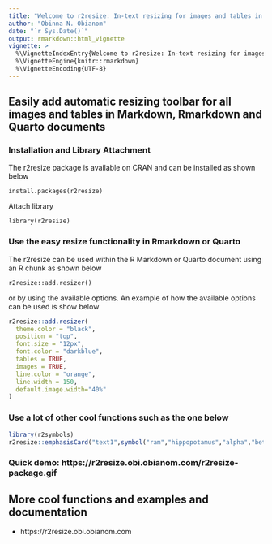 ---
title: "Welcome to r2resize: In-text resizing for images and tables in Markdown and Quarto documents"
author: "Obinna N. Obianom"
date: "`r Sys.Date()`"
output: rmarkdown::html_vignette
vignette: >
  %\VignetteIndexEntry{Welcome to r2resize: In-text resizing for images and tables in Markdown and Quarto documents}
  %\VignetteEngine{knitr::rmarkdown}
  %\VignetteEncoding{UTF-8}
---


## Easily add automatic resizing toolbar for all images and tables in Markdown, Rmarkdown and Quarto documents

### Installation and Library Attachment

The r2resize package is available on CRAN and can be installed as shown below

`install.packages(r2resize)`

Attach library 

`library(r2resize)`

### Use the easy resize functionality in Rmarkdown or Quarto

The r2resize can be used within the R Markdown or Quarto document using an R chunk as shown below


`r2resize::add.resizer()`

or by using the available options. An example of how the available options can be used is show below

```{r eval=TRUE,echo=TRUE}
r2resize::add.resizer(
  theme.color = "black",
  position = "top",
  font.size = "12px",
  font.color = "darkblue",
  tables = TRUE,
  images = TRUE,
  line.color = "orange",
  line.width = 150,
  default.image.width="40%"
)
```

### Use a lot of other cool functions such as the one below

```{r eval=TRUE,echo=TRUE}
library(r2symbols)
r2resize::emphasisCard("text1",symbol("ram","hippopotamus","alpha","beta",font.size=50), bg.color = "#f1f1f1")
```

### Quick demo: https://r2resize.obi.obianom.com/r2resize-package.gif


## More cool functions and examples and documentation

 + https://r2resize.obi.obianom.com

